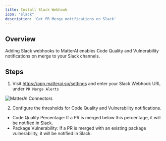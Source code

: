```yaml
---
title: Install Slack Webhook
icon: "slack"
description: 'Get PR Merge notifications on Slack'
---
```

## Overview
Adding Slack webhooks to MatterAI enables Code Quality and Vulnerability notifications on merge to your Slack channels.

## Steps

1. Visit https://app.matterai.so/settings and enter your Slack Webhook URL under `PR Merge Alerts`

<img
  className="block"
  src="/images/connectors/slack-webhooks.png"
  alt="MatterAI Connectors"
/>

2. Configure the thresholds for Code Quality and Vulnerability notifications.
- Code Quality Percentage: If a PR is merged below this percentage, it will be notified in Slack.
- Package Vulnerability: If a PR is merged with an existing package vulnerability, it will be notified in Slack.
